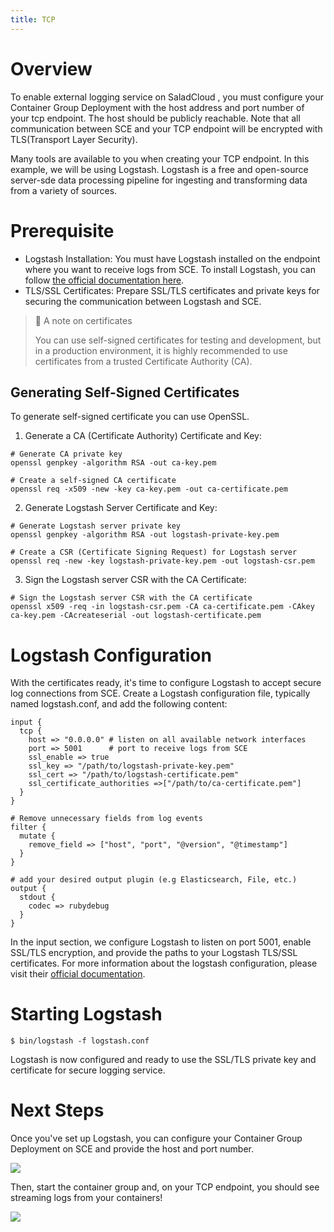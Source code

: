 ```yaml
---
title: TCP
---
```


# Overview

To enable external logging service on SaladCloud , you must configure your Container Group Deployment with the host
address and port number of your tcp endpoint. The host should be publicly reachable. Note that all communication between
SCE and your TCP endpoint will be encrypted with TLS(Transport Layer Security).

Many tools are available to you when creating your TCP endpoint. In this example, we will be using Logstash. Logstash is
a free and open-source server-sde data processing pipeline for ingesting and transforming data from a variety of
sources.

# Prerequisite

- Logstash Installation: You must have Logstash installed on the endpoint where you want to receive logs from SCE. To
  install Logstash, you can follow
  [the official documentation here](https://www.elastic.co/guide/en/logstash/current/installing-logstash.html).
- TLS/SSL Certificates: Prepare SSL/TLS certificates and private keys for securing the communication between Logstash
  and SCE.

> 📘 A note on certificates
>
> You can use self-signed certificates for testing and development, but in a production environment, it is highly
> recommended to use certificates from a trusted Certificate Authority (CA).

## Generating Self-Signed Certificates

To generate self-signed certificate you can use OpenSSL.

1. Generate a CA (Certificate Authority) Certificate and Key:

```shell
# Generate CA private key
openssl genpkey -algorithm RSA -out ca-key.pem

# Create a self-signed CA certificate
openssl req -x509 -new -key ca-key.pem -out ca-certificate.pem
```

2. Generate Logstash Server Certificate and Key:

```shell
# Generate Logstash server private key
openssl genpkey -algorithm RSA -out logstash-private-key.pem

# Create a CSR (Certificate Signing Request) for Logstash server
openssl req -new -key logstash-private-key.pem -out logstash-csr.pem
```

3. Sign the Logstash server CSR with the CA Certificate:

```shell
# Sign the Logstash server CSR with the CA certificate
openssl x509 -req -in logstash-csr.pem -CA ca-certificate.pem -CAkey ca-key.pem -CAcreateserial -out logstash-certificate.pem
```

# Logstash Configuration

With the certificates ready, it's time to configure Logstash to accept secure log connections from SCE. Create a
Logstash configuration file, typically named logstash.conf, and add the following content:

```shell
input {
  tcp {
    host => "0.0.0.0" # listen on all available network interfaces
    port => 5001      # port to receive logs from SCE
    ssl_enable => true
    ssl_key => "/path/to/logstash-private-key.pem"
    ssl_cert => "/path/to/logstash-certificate.pem"
    ssl_certificate_authorities =>["/path/to/ca-certificate.pem"]
  }
}

# Remove unnecessary fields from log events
filter {
  mutate {
    remove_field => ["host", "port", "@version", "@timestamp"]
  }
}

# add your desired output plugin (e.g Elasticsearch, File, etc.)
output {
  stdout {
    codec => rubydebug
  }
}
```

In the input section, we configure Logstash to listen on port 5001, enable SSL/TLS encryption, and provide the paths to
your Logstash TLS/SSL certificates. For more information about the logstash configuration, please visit their
[official documentation](https://www.elastic.co/guide/en/logstash/current/plugins-inputs-tcp.html).

# Starting Logstash

```shell
$ bin/logstash -f logstash.conf
```

Logstash is now configured and ready to use the SSL/TLS private key and certificate for secure logging service.

# Next Steps

Once you've set up Logstash, you can configure your Container Group Deployment on SCE and provide the host and port
number.

<img src="/products/sce/images/ca6ca65-image1.png" />

Then, start the container group and, on your TCP endpoint, you should see streaming logs from your containers!

<img src="/products/sce/images/7d010f9-image2.png" />
